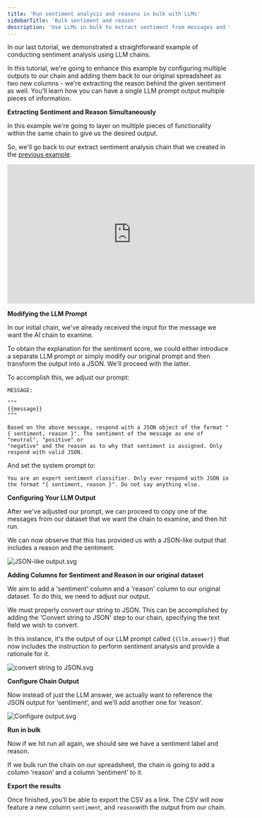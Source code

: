 ```yaml
---
title: 'Run sentiment analysis and reasons in bulk with LLMs'
sidebarTitle: 'Bulk sentiment and reason'
description: 'Use LLMs in bulk to extract sentiment from messages and their reason'
---
```


In our last tutorial, we demonstrated a straightforward example of conducting sentiment analysis using LLM chains.

In this tutorial, we're going to enhance this example by configuring multiple outputs to our chain and adding them back to our original 
spreadsheet as two new columns - we're extracting the reason behind the given sentiment as well. 
You'll learn how you can have a single LLM prompt output multiple pieces of information.

**Extracting Sentiment and Reason Simultaneously**

In this example we're going to layer on multiple pieces of functionality within the same chain to give us the desired output. 

So, we'll go back to our extract sentiment analysis chain that we created in the [previous example](/example-use-cases/bulk-sentiment-analysis).

<iframe width="560" height="315" src="https://www.youtube.com/embed/kzcPW2Qudhs" title="YouTube video player" frameborder="0" allow="accelerometer; autoplay; clipboard-write; encrypted-media; gyroscope; picture-in-picture; web-share" allowfullscreen></iframe>

**Modifying the LLM Prompt**

In our initial chain, we've already received the input for the message we want the AI chain to examine. 

To obtain the explanation for the sentiment score, we could either introduce a separate LLM prompt or simply modify our original 
prompt and then transform the output into a JSON. We'll proceed with the latter.

To accomplish this, we adjust our prompt:

```
MESSAGE:

"""
{{message}}
"""

Based on the above message, respond with a JSON object of the format "{ sentiment, reason }". The sentiment of the message as one of "neutral", "positive" or 
"negative" and the reason as to why that sentiment is assigned. Only respond with valid JSON.
```

And set the system prompt to:

`You are an expert sentiment classifier. Only ever respond with JSON in the format "{ sentiment, reason }". Do not say anything else.`

**Configuring Your LLM Output**

After we've adjusted our prompt, we can proceed to copy one of the messages from our dataset that we want the chain to examine, and then hit run.

We can now observe that this has provided us with a JSON-like output that includes a reason and the sentiment.

![JSON-like output.svg](/images/templates/sentiment/sentiment-json-like-output.svg)

**Adding Columns for Sentiment and Reason in our original dataset**

We aim to add a 'sentiment' column and a 'reason' column to our original dataset. To do this, we need to adjust our output.

We must properly convert our string to JSON. This can be accomplished by adding the 'Convert string to JSON' step to our chain, specifying the text field we wish to convert. 

In this instance, it's the output of our LLM prompt called `{{llm.answer}}` that now includes the instruction to perform sentiment analysis and provide a rationale for it.

![convert string to JSON.svg](/images/templates/sentiment/sentiment-convert-to-json.svg)

**Configure Chain Output**

Now instead of just the LLM answer, we actually want to reference the JSON output for ‘sentiment’, and we'll add another one for ‘reason’.

![Configure output.svg](/images/templates/sentiment/sentiment-tool-output.svg)

**Run in bulk**

Now if we hit run all again, we should see we have a sentiment label and reason. 

If we bulk run the chain on our spreadsheet, the chain is going to add a column ‘reason’ and a column ‘sentiment’ to it.

**Export the results**

Once finished, you’ll be able to export the CSV as a link. The CSV will now feature a new column `sentiment`, and `reason`with the output from our chain.